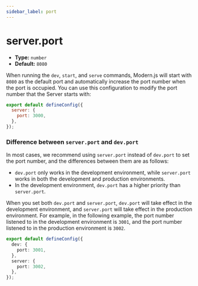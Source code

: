 ```yaml
---
sidebar_label: port
---
```


# server.port

- **Type:** `number`
- **Default:** `8080`

When running the `dev`, `start`, and `serve` commands, Modern.js will start with `8080` as the default port and automatically increase the port number when the port is occupied. You can use this configuration to modify the port number that the Server starts with:

```js title="modern.config.ts"
export default defineConfig({
  server: {
    port: 3000,
  },
});
```

### Difference between `server.port` and `dev.port`

In most cases, we recommend using `server.port` instead of `dev.port` to set the port number, and the differences between them are as follows:

- `dev.port` only works in the development environment, while `server.port` works in both the development and production environments.
- In the development environment, `dev.port` has a higher priority than `server.port`.

When you set both `dev.port` and `server.port`, `dev.port` will take effect in the development environment, and `server.port` will take effect in the production environment. For example, in the following example, the port number listened to in the development environment is `3001`, and the port number listened to in the production environment is `3002`.

```ts title="modern.config.ts"
export default defineConfig({
  dev: {
    port: 3001,
  },
  server: {
    port: 3002,
  },
});
```
